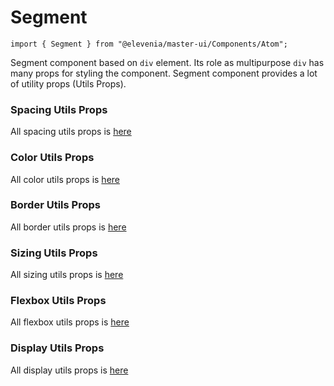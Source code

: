 
# Segment
```import { Segment } from "@elevenia/master-ui/Components/Atom";```

Segment component based on `div` element. Its role as multipurpose `div` has many props for styling the component.
Segment component provides a lot of utility props (Utils Props).

### Spacing Utils Props
All spacing utils props is [here](/?path=/docs/utils-spacing--list)
<Preview>
  <Story id="utils-layout-segment--margin" />
  <Story id="utils-layout-segment--padding" />
</Preview>

### Color Utils Props
All color utils props is [here](/?path=/docs/utils-color--list)
<Preview>
  <Story id="utils-layout-segment--background-color" />
</Preview>

### Border Utils Props
All border utils props is [here](/?path=/docs/utils-border--list)
<Preview>
  <Story id="utils-layout-segment--border" />
</Preview>

### Sizing Utils Props
All sizing utils props is [here](/?path=/docs/utils-sizing--list)
<Preview>
  <Story id="utils-layout-segment--sizing" />
</Preview>

### Flexbox Utils Props
All flexbox utils props is [here](/?path=/docs/utils-flexbox--list)
<Preview>
  <Story id="utils-layout-segment--flexbox" />
</Preview>

### Display Utils Props
All display utils props is [here](/?path=/docs/utils-display--list)
<Preview>
  <Story id="utils-layout-segment--display" />
</Preview>